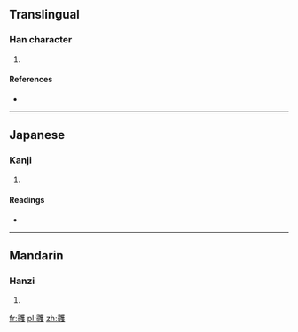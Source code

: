 {{also|彟}}
==Translingual==

===Han character===
{{Han char|rn=58|rad=彐|as=23|sn=26|four=|canj=尸戈廿人水 (SITOE)}}

# {{defn|Han|sort=彐23}}

====References====
* {{Han ref|kx=0362.330|dkj=09960|dj=0681.190|hdz=20963.120|uh=5F60|ud=24416}}

----

==Japanese==

===Kanji===
{{ja-kanji|grade=|rs=彐23}}

# {{defn|lang=ja|sort=彐23}}

====Readings====
* {{ja-readings|on=[[かく]] (kaku), [[わく]] (waku), [[かく]] (kaku), [[きゃく]] (kyaku), [[やく]] (yaku)|kun=[[はかる]] (hakaru)}}

----

==Mandarin==

===Hanzi===
{{cmn-hanzi|pin=[[huò]] ([[huo4]])|wg=huo<sup>4</sup>}}

# {{defn|lang=cmn|sort=彐23}}

[[fr:彠]]
[[pl:彠]]
[[zh:彠]]